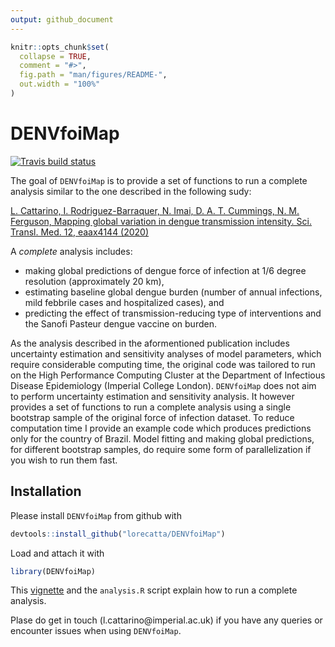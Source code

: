 ```yaml
---
output: github_document
---
```


<!-- README.md is generated from README.Rmd. Please edit that file -->

```r
knitr::opts_chunk$set(
  collapse = TRUE,
  comment = "#>",
  fig.path = "man/figures/README-",
  out.width = "100%"
)
```
# DENVfoiMap

<!-- badges: start -->
[![Travis build status](https://travis-ci.org/mrc-ide/DENVfoiMap.svg?branch=master)](https://travis-ci.org/mrc-ide/DENVfoiMap)
<!-- badges: end -->

The goal of `DENVfoiMap` is to provide a set of functions to run a complete analysis 
similar to the one described in the following sudy:

[L. Cattarino, I. Rodriguez-Barraquer, N. Imai, D. A. T. Cummings, N. M. Ferguson, Mapping global variation in dengue transmission intensity. Sci. Transl. Med. 12, eaax4144 (2020)](https://stm.sciencemag.org/content/12/528/eaax4144)

A *complete* analysis includes: 

* making global predictions of dengue force of infection at 1/6 degree resolution (approximately 20 km), 
* estimating baseline global dengue burden (number of annual infections, mild febbrile cases and hospitalized cases), and 
* predicting the effect of transmission-reducing type of interventions and the Sanofi Pasteur dengue vaccine on burden.

As the analysis described in the aformentioned publication includes 
uncertainty estimation and sensitivity analyses of model parameters, 
which require considerable computing time, the original code was tailored to run
on the High Performance Computing Cluster at the Department of Infectious Disease Epidemiology 
(Imperial College London). 
`DENVfoiMap` does not aim to perform uncertainty estimation and sensitivity analysis. It however provides a set of functions to run a complete analysis using a single bootstrap sample of the original force of infection dataset. To reduce computation time I provide an example code which produces predictions only for the country of Brazil. Model fitting and making global predictions, for different bootstrap samples, do require some form of parallelization if you wish to run them fast. 


## Installation

Please install `DENVfoiMap` from github with 

```r
devtools::install_github("lorecatta/DENVfoiMap")
```

Load and attach it with

```r
library(DENVfoiMap)
```

This [vignette](https://mrc-ide.github.io/DENVfoiMap/articles/how_to_run_analysis.html) and the `analysis.R` script explain how to run a complete analysis.

Plase do get in touch (l.cattarino@imperial.ac.uk) if you have any queries or encounter issues when using 
`DENVfoiMap`.
